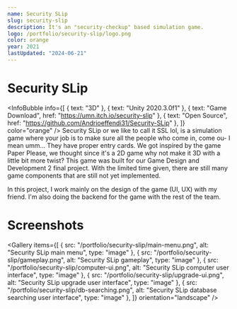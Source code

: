 ```yaml
---
name: Security SLip
slug: security-slip
description: It's an "security-checkup" based simulation game.
logo: /portfolio/security-slip/logo.png
color: orange
year: 2021
lastUpdated: "2024-06-21"
---
```


# Security SLip
<InfoBubble
    info={[
        { text: "3D" },
        { text: "Unity 2020.3.0f1" },
        { text: "Game Download", href: "https://umn.itch.io/security-slip" },
        { text: "Open Source", href: "https://github.com/Andrioeffendi31/Security-SLip" },
    ]}
    color="orange"
/>
Security SLip or we like to call it SSL lol, is a simulation game where your job is to make sure all the people who come in, come ou- I mean umm... They have proper entry cards. We got inspired by the game Paper Please, we thought since it's a 2D game why not make it 3D with a little bit more twist?
This game was built for our Game Design and Development 2 final project. With the limited time given, there are still many game components that are still not yet implemented.

In this project, I work mainly on the design of the game (UI, UX) with my friend. I'm also doing the backend for the game with the rest of the team.

# Screenshots
<Gallery
    items={[
        {
            src: "/portfolio/security-slip/main-menu.png",
            alt: "Security SLip main menu",
            type: "image"
        },
        {
            src: "/portfolio/security-slip/gameplay.png",
            alt: "Security SLip gameplay",
            type: "image"
        },
        {
            src: "/portfolio/security-slip/computer-ui.png",
            alt: "Security SLip computer user interface",
            type: "image"
        },
        {
            src: "/portfolio/security-slip/upgrade-ui.png",
            alt: "Security SLip upgrade user interface",
            type: "image"
        },
        {
            src: "/portfolio/security-slip/db-searching.png",
            alt: "Security SLip database searching user interface",
            type: "image"
        },
    ]}
    orientation="landscape"
/>
